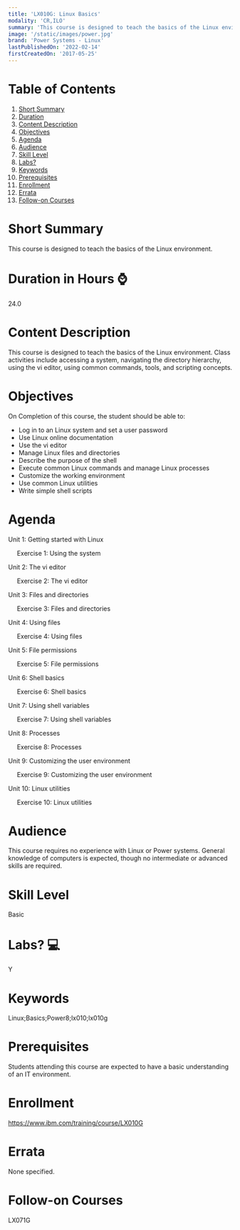 ```yaml
---
title: 'LX010G: Linux Basics'
modality: 'CR,ILO'
summary: 'This course is designed to teach the basics of the Linux environment. '
image: '/static/images/power.jpg'
brand: 'Power Systems - Linux'
lastPublishedOn: '2022-02-14'
firstCreatedOn: '2017-05-25'
---
```

# Table of Contents
1.  [Short Summary](#short-summary)
2.  [Duration](#duration-in-hours-)
3.  [Content Description](#content-description)
4.  [Objectives](#objectives)
5.  [Agenda](#agenda)
6.  [Audience](#audience)
7.  [Skill Level](#skill-level)
8.  [Labs?](#labs-)
9.  [Keywords](#keywords)
10. [Prerequisites](#prerequisites)
11. [Enrollment](#enrollment)
12. [Errata](#errata)
13. [Follow-on Courses](#follow-on-courses)

# Short Summary
This course is designed to teach the basics of the Linux environment. 

# Duration in Hours ⌚
24.0

# Content Description
This course is designed to teach the basics of the Linux environment. Class activities include accessing a system, navigating the directory hierarchy, using the vi editor, using common commands, tools, and scripting concepts.



# Objectives
On Completion of this course, the student should be able to:


* Log in to an Linux system and set a user password
* Use Linux online documentation
* Use the vi editor
* Manage Linux files and directories
* Describe the purpose of the shell
* Execute common Linux commands and manage Linux processes
* Customize the working environment
* Use common Linux utilities
* Write simple shell scripts


# Agenda
Unit 1: Getting started with Linux

     Exercise 1: Using the system

Unit 2: The vi editor

     Exercise 2: The vi editor

Unit 3: Files and directories

     Exercise 3: Files and directories

Unit 4: Using files

     Exercise 4: Using files

Unit 5: File permissions

     Exercise 5: File permissions

Unit 6: Shell basics

     Exercise 6: Shell basics

Unit 7: Using shell variables

     Exercise 7: Using shell variables

Unit 8: Processes

     Exercise 8: Processes

Unit 9: Customizing the user environment

     Exercise 9: Customizing the user environment

Unit 10: Linux utilities

     Exercise 10: Linux utilities



# Audience
This course requires no experience with Linux or Power systems. General knowledge of computers is expected, though no intermediate or advanced skills are required.



# Skill Level
Basic               

# Labs? 💻
Y

# Keywords
Linux;Basics;Power8;lx010;lx010g

# Prerequisites
Students attending this course are expected to have a basic understanding of an IT environment.



# Enrollment
https://www.ibm.com/training/course/LX010G

# Errata
None specified.

# Follow-on Courses
LX071G

